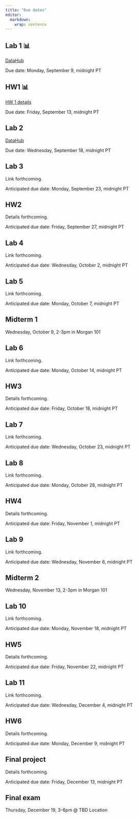 ```yaml
---
title: "Due dates"
editor: 
  markdown: 
    wrap: sentence
---
```


## Lab 1 📊

[DataHub](https://r.datahub.berkeley.edu/hub/user-redirect/git-pull?repo=https%3A%2F%2Fgithub.com%2Fberkeley-stat131a%2F131a-labs-fall-2024&urlpath=rstudio%2F)

<!-- [Lab 1 HTML](labs-html/lab01-exercises.html) -->

Due date: Monday, September 9, midnight PT

## HW1 📊

[HW 1 details](assignment1.html)

Due date: Friday, September 13, midnight PT

## Lab 2

[DataHub](https://r.datahub.berkeley.edu/hub/user-redirect/git-pull?repo=https%3A%2F%2Fgithub.com%2Fberkeley-stat131a%2F131a-labs-fall-2024&urlpath=rstudio%2F)

Due date: Wednesday, September 18, midnight PT

## Lab 3

Link forthcoming.

Anticipated due date: Monday, September 23, midnight PT

## HW2

Details forthcoming.

Anticipated due date: Friday, September 27, midnight PT

## Lab 4

Link forthcoming.

Anticipated due date: Wednesday, October 2, midnight PT

## Lab 5

Link forthcoming.

Anticipated due date: Monday, October 7, midnight PT

## Midterm 1

Wednesday, October 9, 2-3pm in Morgan 101

## Lab 6

Link forthcoming.

Anticipated due date: Monday, October 14, midnight PT

## HW3

Details forthcoming.

Anticipated due date: Friday, October 18, midnight PT

## Lab 7

Link forthcoming.

Anticipated due date: Wednesday, October 23, midnight PT

## Lab 8

Link forthcoming.

Anticipated due date: Monday, October 28, midnight PT

## HW4

Details forthcoming.

Anticipated due date: Friday, November 1, midnight PT

## Lab 9

Link forthcoming.

Anticipated due date: Wednesday, November 6, midnight PT

## Midterm 2

Wednesday, November 13, 2-3pm in Morgan 101

## Lab 10

Link forthcoming.

Anticipated due date: Monday, November 18, midnight PT

## HW5

Details forthcoming.

Anticipated due date: Friday, November 22, midnight PT

## Lab 11

Link forthcoming.

Anticipated due date: Wednesday, December 4, midnight PT

## HW6 

Details forthcoming.

Anticipated due date: Monday, December 9, midnight PT

## Final project

Details forthcoming.

Anticipated due date: Friday, December 13, midnight PT

## Final exam

Thursday, December 19, 3-6pm @ TBD Location






<!-- In teams of 3 people (no more, no fewer), please complete the [project proposal form](https://docs.google.com/forms/d/e/1FAIpQLSeYSFHSlrRKkcjCCo9PAGrtiWoWRQEQHGBsJsosEZfZ9ebocA/viewform?usp=sf_link). -->

<!-- To help assess the feasibility and suitability of your project, -->
<!-- please discuss your idea with the teaching staff before submitting your proposal. -->
<!-- Your group should -->
<!-- sign up for a -->
<!-- [15-minute meeting slot](https://docs.google.com/spreadsheets/d/1Gm0Dec4v061fLeEvg-N86jsOyG2TeNOJdtEScOrV1xs/edit?usp=sharing). -->
<!-- It is ideal if all members of your group can attend the meeting but, at a minimum, two members should be present.  -->
<!-- Your proposal does not have to be completed, or even started, when you meet with a member of the teaching staff. -->
<!-- But, you should have started thinking about potential topics and ideas. -->
<!-- **This meeting is a required part of the assignment.** -->

<!-- You are free to pursue any topic related to applied statistics. -->
<!-- In previous years, teams have considered -->
<!-- athletic performance, gender inequality, farming practices, restaurant quality, -->
<!-- music success, gentrification, and standardized testing, just to name a few. -->
<!-- Any data-driven investigation is fair game. -->

<!-- ~~**More specific instructions on final deliverables will be provided later in the quarter.** -->
<!-- In a previous iteration of the course, teams submitted either a 10-page report or a 10-minute presentation. -->
<!-- You can see past examples of successful final projects [here](https://jdgrossman.com/assets/mse-125-example-projects.zip). -->
<!-- The final deliverables will likely change for this iteration of the course.~~ -->

<!-- For more project details, see [the project page](https://jdgrossman.com/mse125/project). -->

<!-- Upon completing the project, we'll ask each student to evaluate the contributions of their team members, and we'll consider these peer reviews when determining final grades. -->

<!-- ## Peer evaluations for final project 👥 -->

<!-- Due date: ~~Friday, May 31~~ Monday, June 3, midnight PT -->

<!-- Confidential peer evaluations should be submitted separately by each team member.  -->

<!-- [Peer Eval Form](https://docs.google.com/forms/d/e/1FAIpQLSfzTPmpQIDCNR0df-Bc9u4fEmM0Y6uz6vPAWprhPd9w86SCBA/viewform?usp=sf_link). -->
<!-- <!-- Form link is [here](https://forms.gle/rKfgfAsMxMivoGbV6). -->
